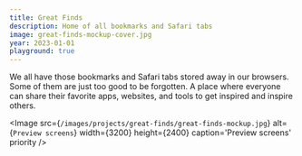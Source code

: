 ```yaml
---
title: Great Finds
description: Home of all bookmarks and Safari tabs
image: great-finds-mockup-cover.jpg
year: 2023-01-01
playground: true
---
```


We all have those bookmarks and Safari tabs stored away in our browsers. Some of them are just too good to be forgotten. A place where everyone can share their favorite apps, websites, and tools to get inspired and inspire others.

<Image 
    src={`/images/projects/great-finds/great-finds-mockup.jpg`}
    alt={`Preview screens`}
    width={3200}
    height={2400}
    caption='Preview screens'
    priority
/>